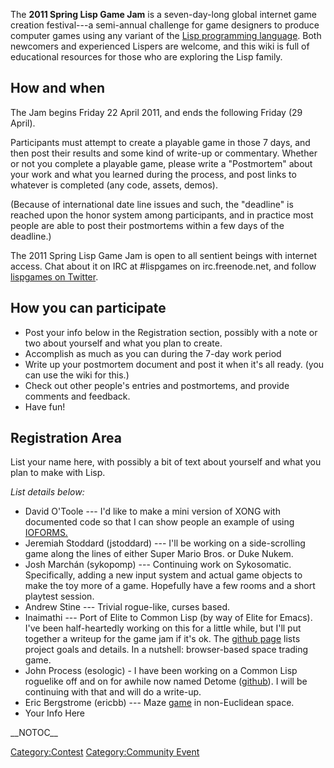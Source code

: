 The '''2011 Spring Lisp Game Jam''' is a seven-day-long global internet game creation festival---a semi-annual challenge for game designers to produce computer games using any variant of the [http://en.wikipedia.org/wiki/Lisp_(programming_language) Lisp programming language]. Both newcomers and experienced Lispers are welcome, and this wiki is full of educational resources for those who are exploring the Lisp family.

== How and when ==

The Jam begins Friday 22 April 2011, and ends the following Friday (29 April). 

Participants must attempt to create a playable game in those 7 days, and then post their results and some kind of write-up or commentary. Whether or not you complete a playable game, please write a "Postmortem" about your work and what you learned during the process, and post links to whatever is completed (any code, assets, demos). 

(Because of international date line issues and such, the "deadline" is reached upon the honor system among participants, and in practice most people are able to post their postmortems within a few days of the deadline.)

The 2011 Spring Lisp Game Jam is open to all sentient beings with internet access. Chat about it on IRC at #lispgames on irc.freenode.net, and follow [http://twitter.com/lispgames lispgames on Twitter].

== How you can participate ==

* Post your info below in the Registration section, possibly with a note or two about yourself and what you plan to create.
* Accomplish as much as you can during the 7-day work period
* Write up your postmortem document and post it when it's all ready. (you can use the wiki for this.)
* Check out other people's entries and postmortems, and provide comments and feedback. 
* Have fun!

== Registration Area ==

List your name here, with possibly a bit of text about yourself and what you plan to make with Lisp.

''List details below:''
* David O'Toole --- I'd like to make a mini version of XONG with documented code so that I can show people an example of using [http://ioforms.org IOFORMS.]
* Jeremiah Stoddard (jstoddard) --- I'll be working on a side-scrolling game along the lines of either Super Mario Bros. or Duke Nukem.
* Josh Marchán (sykopomp) --- Continuing work on Sykosomatic. Specifically, adding a new input system and actual game objects to make the toy more of a game. Hopefully have a few rooms and a short playtest session.
* Andrew Stine --- Trivial rogue-like, curses based.
* Inaimathi --- Port of Elite to Common Lisp (by way of Elite for Emacs). I've been half-heartedly working on this for a little while, but I'll put together a writeup for the game jam if it's ok. The [https://github.com/Inaimathi/cl-leet github page] lists project goals and details. In a nutshell: browser-based space trading game.
* John Process (esologic) - I have been working on a Common Lisp roguelike off and on for awhile now named Detome ([https://github.com/nowl/detome github]). I will be continuing with that and will do a write-up.
* Eric Bergstrome (ericbb) --- Maze [http://norstrulde.org/slgj11/ game] in non-Euclidean space.
* Your Info Here
[[Category:Contest]]
[[Category:Community Event]]
__NOTOC__